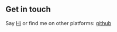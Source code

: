 ## Get in touch

Say [Hi](mailto:moracabanas@live.com) or find me on other platforms: [github](https://github.com/moracabanas)
